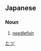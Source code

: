 ==Japanese==
{{ja-kanjitab|だ|つ|yomi=j}}

===Noun===
{{ja-noun|だつ|ダツ}}

# [[needlefish]]

[[Category:ja:Fish|たつ']]